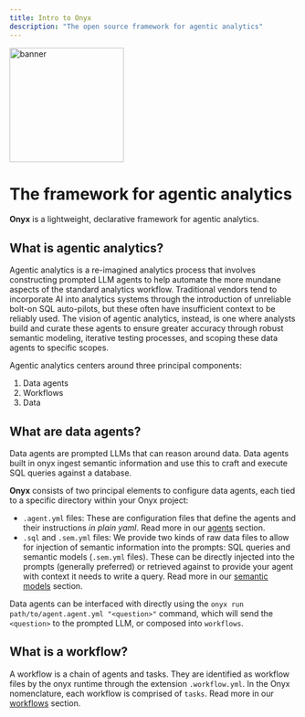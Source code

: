 ```yaml
---
title: Intro to Onyx
description: "The open source framework for agentic analytics"
---
```


<img
  class="rounded-md"
  height="200"
  noZoom
  src="/images/banner.png"
  alt="banner"
/>

# The framework for agentic analytics

**Onyx** is a lightweight, declarative framework for agentic analytics.

## What is agentic analytics?

Agentic analytics is a re-imagined analytics process that involves constructing
prompted LLM agents to help automate the more mundane aspects of the standard
analytics workflow. Traditional vendors tend to incorporate AI into analytics
systems through the introduction of unreliable bolt-on SQL auto-pilots, but
these often have insufficient context to be reliably used. The vision of
agentic analytics, instead, is one where analysts build and curate these agents
to ensure greater accuracy through robust semantic modeling, iterative testing
processes, and scoping these data agents to specific scopes.

Agentic analytics centers around three principal components:

1. Data agents
2. Workflows
3. Data

## What are data agents?

Data agents are prompted LLMs that can reason around data. Data agents built in
onyx ingest semantic information and use this to craft and execute SQL queries
against a database.

**Onyx** consists of two principal elements to configure data agents, each tied
to a specific directory within your Onyx project:

- `.agent.yml` files: These are configuration files that define the agents and
  their instructions _in plain yaml_. Read more in our
  [agents](/learn-about-onyx/agents) section.
- `.sql` and `.sem.yml` files: We provide two kinds of raw data files to allow
  for injection of semantic information into the prompts: SQL queries and
  semantic models (`.sem.yml` files). These can be directly injected into the
  prompts (generally preferred) or retrieved against to provide your agent with
  context it needs to write a query. Read more in our [semantic
  models](/learn-about-onyx/semantic-model) section.

Data agents can be interfaced with directly using the `onyx run
path/to/agent.agent.yml "<question>"` command, which will send the `<question>`
to the prompted LLM, or composed into `workflows`.

## What is a workflow?

A workflow is a chain of agents and tasks. They are identified as workflow
files by the onyx runtime through the extension `.workflow.yml`. In the Onyx
nomenclature, each workflow is comprised of `tasks`. Read more in our
[workflows](/learn-about-onyx/workflows) section.
